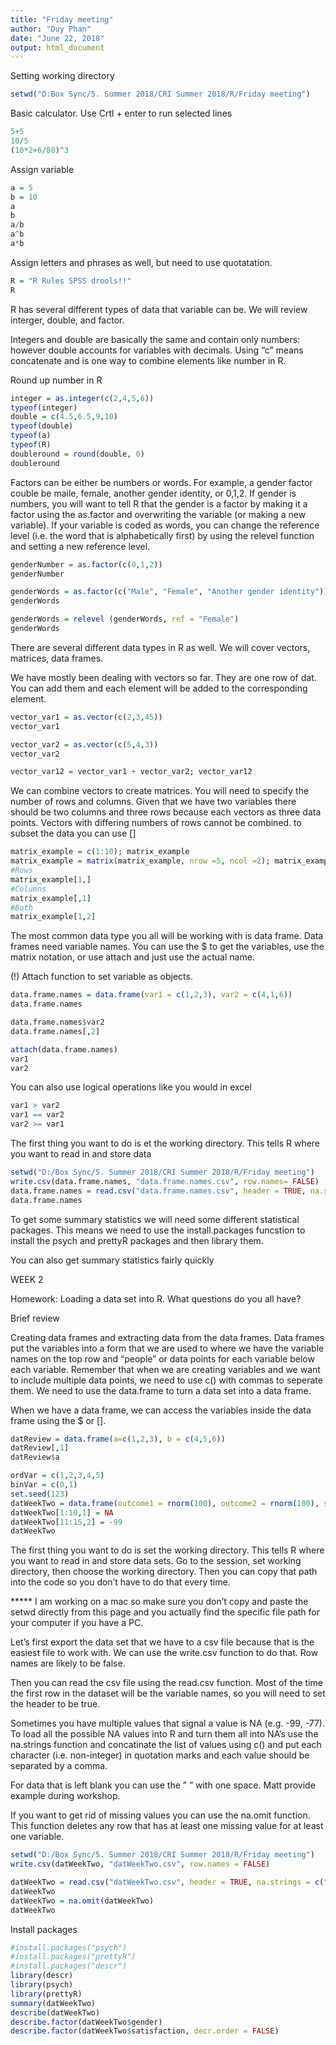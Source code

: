 ```yaml
---
title: "Friday meeting"
author: "Duy Phan"
date: "June 22, 2018"
output: html_document
---
```


Setting working directory
```r
setwd("D:Box Sync/5. Summer 2018/CRI Summer 2018/R/Friday meeting")
```
Basic calculator. Use Crtl + enter to run selected lines
```r
5+5
10/5
(10*2+6/80)^3
```
Assign variable
```r
a = 5
b = 10
a
b
a/b
a^b
a*b
```
Assign letters and phrases as well, but need to use quotatation.
```r
R = "R Rules SPSS drools!!"
R
```
R has several different types of data that variable can be. We will review interger, double, and factor.

Integers and double are basically the same and contain only numbers: however double accounts for variables with decimals.
Using "c" means concatenate and is one way to combine elements like number in R.

Round up number in R
```r
integer = as.integer(c(2,4,5,6))
typeof(integer)
double = c(4.5,6.5,9,10)
typeof(double)
typeof(a)
typeof(R)
doubleround = round(double, 0)
doubleround
```
Factors can be either be numbers or words. For example, a gender factor
couble be maile, female, another gender identity, or 0,1,2.
If gender is numbers, you will want to tell R that the gender is a factor by making it a factor using the as.factor and overwriting the variable (or making a new variable).
If your variable is coded as words, you can change the reference level (i.e. the word that is alphabetically first) by using the relevel function and setting a new reference level.
```r
genderNumber = as.factor(c(0,1,2))
genderNumber

genderWords = as.factor(c("Male", "Female", "Another gender identity"))
genderWords

genderWords = relevel (genderWords, ref = "Female")
genderWords
```
There are several different data types in R as well. We will cover vectors, matrices, data frames.

We have mostly been dealing with vectors so far. They are one row of dat. You can add them and each element will be added to the corresponding element.
```r
vector_var1 = as.vector(c(2,3,45))
vector_var1

vector_var2 = as.vector(c(5,4,3))
vector_var2

vector_var12 = vector_var1 + vector_var2; vector_var12
```
We can combine vectors to create matrices. You will need to specify the number of rows and columns. Given that we have two variables there should be two columns and three rows because each vectors as three data points. Vectors with differing numbers of rows cannot be combined. to subset the data you can use []
```r
matrix_example = c(1:10); matrix_example
matrix_example = matrix(matrix_example, nrow =5, ncol =2); matrix_example
#Rows
matrix_example[1,]
#Columns
matrix_example[,1]
#Both
matrix_example[1,2]
```
The most common data type you all will be working with is data frame. Data frames need variable names. 
You can use the $ to get the variables, use the matrix notation, or use attach and just use the actual name.

(!) Attach function to set variable as objects. 
```r
data.frame.names = data.frame(var1 = c(1,2,3), var2 = c(4,1,6))
data.frame.names

data.frame.names$var2
data.frame.names[,2]

attach(data.frame.names)
var1
var2

```
You can also use logical operations like you would in excel
```r
var1 > var2
var1 == var2
var2 >= var1
```
The first thing you want to do is et the working directory. This tells R where you want to read in and store data
```r
setwd("D:/Box Sync/5. Summer 2018/CRI Summer 2018/R/Friday meeting")
write.csv(data.frame.names, "data.frame.names.csv", row.names= FALSE)
data.frame.names = read.csv("data.frame.names.csv", header = TRUE, na.strings = c("na"," "))
data.frame.names
```
To get some summary statistics we will need some different statistical packages. This means we need to use the install.packages funcstion to install the psych and prettyR packages and then library them.

You can also get summary statistics fairly quickly 

WEEK 2

Homework: Loading a data set into R. What questions do you all have?

Brief review

Creating data frames and extracting data from the data frames. Data frames put the variables into a form that we are used to where we have the variable names on the top row and "people" or data points for each variable below each variable. Remember that when we are creating variables and we want to include multiple data points, we need to use c() with commas to seperate them. We need to use the data.frame to turn a data set into a data frame.

When we have a data frame, we can access the variables inside the data frame using the $ or [].
```r
datReview = data.frame(a=c(1,2,3), b = c(4,5,6))
datReview[,1]
datReview$a
```
```r
ordVar = c(1,2,3,4,5)
binVar = c(0,1)
set.seed(123)
datWeekTwo = data.frame(outcome1 = rnorm(100), outcome2 = rnorm(100), satisfaction = sample(ordVar, 100, replace = TRUE), gender = sample(binVar, 100, replace = TRUE))
datWeekTwo[1:10,1] = NA
datWeekTwo[11:15,2] = -99
datWeekTwo
```
The first thing you want to do is set the working directory. This tells R where you want to read in and store data sets. Go to the session, set working directory, then choose the working directory. Then you can copy that path into the code so you don't have to do that every time.

***** I am working on a mac so make sure you don't copy and paste the setwd directly from this page and you actually find the specific file path for your computer if you have a PC.

Let's first export the data set that we have to a csv file because that is the easiest file to work with. We can use the write.csv function to do that. Row names are likely to be false.

Then you can read the csv file using the read.csv function. Most of the time the first row in the dataset will be the variable names, so you will need to set the header to be true.

Sometimes you have multiple values that signal a value is NA (e.g. -99, -77). To load all the possible NA values into R and turn them all into NA's use the na.strings function and concatinate the list of values using c() and put each character (i.e. non-integer) in quotation marks and each value should be separated by a comma.

For data that is left blank you can use the " " with one space. Matt provide example during workshop.

If you want to get rid of missing values you can use the na.omit function. This function deletes any row that has at least one missing value for at least one variable.

```r
setwd("D:/Box Sync/5. Summer 2018/CRI Summer 2018/R/Friday meeting")
write.csv(datWeekTwo, "datWeekTwo.csv", row.names = FALSE)

datWeekTwo = read.csv("datWeekTwo.csv", header = TRUE, na.strings = c("NA", -99, " ","missing"))
datWeekTwo
datWeekTwo = na.omit(datWeekTwo)
datWeekTwo
```
Install packages
```r
#install.packages("psych")
#install.packages("prettyR")
#install.packages("descr")
library(descr)
library(psych)
library(prettyR)
summary(datWeekTwo)
describe(datWeekTwo)
describe.factor(datWeekTwo$gender)
describe.factor(datWeekTwo$satisfaction, decr.order = FALSE)
```

